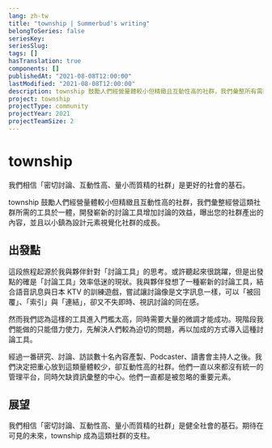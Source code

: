 ```yaml
---
lang: zh-tw
title: "township | Summerbud's writing"
belongToSeries: false
seriesKey: 
seriesSlug: 
tags: []
hasTranslation: true
components: []
publishedAt: "2021-08-08T12:00:00"
lastModified: "2021-08-08T12:00:00"
description: township 鼓勵人們經營量體較小但精緻且互動性高的社群，我們彙整所有需要的工具於一體，開發嶄新的討論工具增加討論的效益，曝出您的社群產出的內容，並且視覺化社群的成長。
project: township
projectType: community
projectYear: 2021
projectTeamSize: 2
---
```


# township

我們相信「密切討論、互動性高、量小而質精的社群」是更好的社會的基石。

township 鼓勵人們經營量體較小但精緻且互動性高的社群，我們彙整經營這類社群所需的工具於一體，開發嶄新的討論工具增加討論的效益，曝出您的社群產出的內容，並且以小鎮為設計元素視覺化社群的成長。

## 出發點

這段旅程起源於我與夥伴針對「討論工具」的思考。或許聽起來很跳躍，但是出發點的確是「討論工具」效率低迷的現狀。我與夥伴發想了一種嶄新的討論工具，結合語音訊息與日本 KTV 的訓練遊戲，嘗試讓討論像是文字訊息一樣，可以「被回覆」、「索引」與「連結」，卻又不失即時、視訊討論的同在感。

然而我們認為這樣的工具進入門檻太高，同時需要大量的微調才能成功。現階段我們能做的只能借力使力，先解決人們較為迫切的問題，再以加成的方式導入這種討論工具。

經過一番研究、討論、訪談數十名內容產製、Podcaster、讀書會主持人之後。我們決定把重心放到這類量體較少，卻互動性高的社群。他們一直以來都沒有統一的管理平台，同時欠缺資訊彙整的中心。他們一直都是被忽略的重要元素。

## 展望

我們相信「密切討論、互動性高、量小而質精的社群」是健全社會的基石。期待在可見的未來，township 成為這類社群的支柱。
